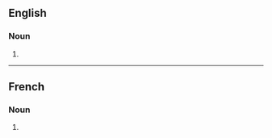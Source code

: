 ==English==

===Noun===
{{head|en|noun form}}

# {{en-irregular plural of|ending=es|dermatosis}}


----

==French==

===Noun===
{{head|fr|noun form|g=f}}

# {{plural of|fr|dermatose}}